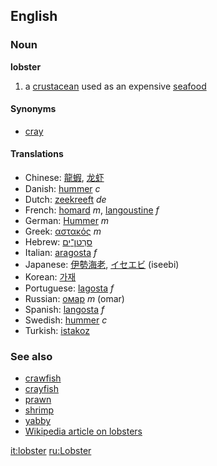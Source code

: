 ==English==
===Noun===
'''lobster'''<!-- also used for the plural? -->

# a [[crustacean]] used as an expensive [[seafood]]

====Synonyms====
*[[cray]]

====Translations====
*Chinese: [[龍蝦]], [[龙虾]]
*Danish: [[hummer]] ''c''
*Dutch: [[zeekreeft]] ''de''
*French: [[homard]] ''m'', [[langoustine]] ''f''
*German: [[Hummer]] ''m''
*Greek: [[αστακός]] ''m''
*Hebrew: [[סרטן־ים|סַרְטַן־יָם]]
*Italian: [[aragosta]] ''f''
*Japanese: [[伊勢海老]], [[イセエビ]] (iseebi)
*Korean: [[가재]]
*Portuguese: [[lagosta]] ''f''
*Russian: [[омар]] ''m'' (omar)
*Spanish: [[langosta]] ''f''
*Swedish: [[hummer]] ''c''
*Turkish: [[istakoz]]

===See also===
*[[crawfish]]
*[[crayfish]]
*[[prawn]]
*[[shrimp]]
*[[yabby]]
*[[w:Lobster|Wikipedia article on lobsters]]

[[it:lobster]]
[[ru:Lobster]]